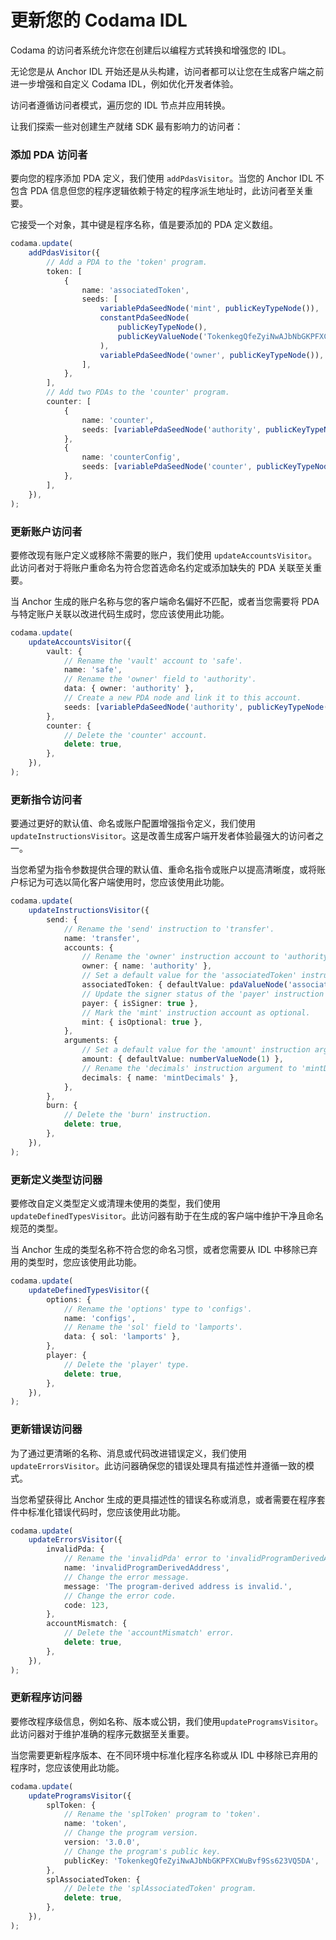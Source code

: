 
# 更新您的 Codama IDL

Codama 的访问者系统允许您在创建后以编程方式转换和增强您的 IDL。

无论您是从 Anchor IDL 开始还是从头构建，访问者都可以让您在生成客户端之前进一步增强和自定义 Codama IDL，例如优化开发者体验。

<ArticleSection name="Essential Visitors" id="essential-visitors" level="h2" />

访问者遵循访问者模式，遍历您的 IDL 节点并应用转换。

让我们探索一些对创建生产就绪 SDK 最有影响力的访问者：

### 添加 PDA 访问者

要向您的程序添加 PDA 定义，我们使用 `addPdasVisitor`。当您的 Anchor IDL 不包含 PDA 信息但您的程序逻辑依赖于特定的程序派生地址时，此访问者至关重要。

它接受一个对象，其中键是程序名称，值是要添加的 PDA 定义数组。

```ts
codama.update(
    addPdasVisitor({
        // Add a PDA to the 'token' program.
        token: [
            {
                name: 'associatedToken',
                seeds: [
                    variablePdaSeedNode('mint', publicKeyTypeNode()),
                    constantPdaSeedNode(
                        publicKeyTypeNode(),
                        publicKeyValueNode('TokenkegQfeZyiNwAJbNbGKPFXCWuBvf9Ss623VQ5DA'),
                    ),
                    variablePdaSeedNode('owner', publicKeyTypeNode()),
                ],
            },
        ],
        // Add two PDAs to the 'counter' program.
        counter: [
            {
                name: 'counter',
                seeds: [variablePdaSeedNode('authority', publicKeyTypeNode())],
            },
            {
                name: 'counterConfig',
                seeds: [variablePdaSeedNode('counter', publicKeyTypeNode())],
            },
        ],
    }),
);
```

### 更新账户访问者

要修改现有账户定义或移除不需要的账户，我们使用 `updateAccountsVisitor`。此访问者对于将账户重命名为符合您首选命名约定或添加缺失的 PDA 关联至关重要。

当 Anchor 生成的账户名称与您的客户端命名偏好不匹配，或者当您需要将 PDA 与特定账户关联以改进代码生成时，您应该使用此功能。

```ts
codama.update(
    updateAccountsVisitor({
        vault: {
            // Rename the 'vault' account to 'safe'.
            name: 'safe',
            // Rename the 'owner' field to 'authority'.
            data: { owner: 'authority' },
            // Create a new PDA node and link it to this account.
            seeds: [variablePdaSeedNode('authority', publicKeyTypeNode())],
        },
        counter: {
            // Delete the 'counter' account.
            delete: true,
        },
    }),
);
```

### 更新指令访问者

要通过更好的默认值、命名或账户配置增强指令定义，我们使用 `updateInstructionsVisitor`。这是改善生成客户端开发者体验最强大的访问者之一。

当您希望为指令参数提供合理的默认值、重命名指令或账户以提高清晰度，或将账户标记为可选以简化客户端使用时，您应该使用此功能。

```ts
codama.update(
    updateInstructionsVisitor({
        send: {
            // Rename the 'send' instruction to 'transfer'.
            name: 'transfer',
            accounts: {
                // Rename the 'owner' instruction account to 'authority'.
                owner: { name: 'authority' },
                // Set a default value for the 'associatedToken' instruction account.
                associatedToken: { defaultValue: pdaValueNode('associatedToken') },
                // Update the signer status of the 'payer' instruction account to `true`.
                payer: { isSigner: true },
                // Mark the 'mint' instruction account as optional.
                mint: { isOptional: true },
            },
            arguments: {
                // Set a default value for the 'amount' instruction argument to 1.
                amount: { defaultValue: numberValueNode(1) },
                // Rename the 'decimals' instruction argument to 'mintDecimals'.
                decimals: { name: 'mintDecimals' },
            },
        },
        burn: {
            // Delete the 'burn' instruction.
            delete: true,
        },
    }),
);
```

### 更新定义类型访问器

要修改自定义类型定义或清理未使用的类型，我们使用`updateDefinedTypesVisitor`。此访问器有助于在生成的客户端中维护干净且命名规范的类型。

当 Anchor 生成的类型名称不符合您的命名习惯，或者您需要从 IDL 中移除已弃用的类型时，您应该使用此功能。

```ts
codama.update(
    updateDefinedTypesVisitor({
        options: {
            // Rename the 'options' type to 'configs'.
            name: 'configs',
            // Rename the 'sol' field to 'lamports'.
            data: { sol: 'lamports' },
        },
        player: {
            // Delete the 'player' type.
            delete: true,
        },
    }),
);
```

### 更新错误访问器

为了通过更清晰的名称、消息或代码改进错误定义，我们使用`updateErrorsVisitor`。此访问器确保您的错误处理具有描述性并遵循一致的模式。

当您希望获得比 Anchor 生成的更具描述性的错误名称或消息，或者需要在程序套件中标准化错误代码时，您应该使用此功能。

```ts
codama.update(
    updateErrorsVisitor({
        invalidPda: {
            // Rename the 'invalidPda' error to 'invalidProgramDerivedAddress'.
            name: 'invalidProgramDerivedAddress',
            // Change the error message.
            message: 'The program-derived address is invalid.',
            // Change the error code.
            code: 123,
        },
        accountMismatch: {
            // Delete the 'accountMismatch' error.
            delete: true,
        },
    }),
);
```

### 更新程序访问器

要修改程序级信息，例如名称、版本或公钥，我们使用`updateProgramsVisitor`。此访问器对于维护准确的程序元数据至关重要。

当您需要更新程序版本、在不同环境中标准化程序名称或从 IDL 中移除已弃用的程序时，您应该使用此功能。

```ts
codama.update(
    updateProgramsVisitor({
        splToken: {
            // Rename the 'splToken' program to 'token'.
            name: 'token',
            // Change the program version.
            version: '3.0.0',
            // Change the program's public key.
            publicKey: 'TokenkegQfeZyiNwAJbNbGKPFXCWuBvf9Ss623VQ5DA',
        },
        splAssociatedToken: {
            // Delete the 'splAssociatedToken' program.
            delete: true,
        },
    }),
);
```